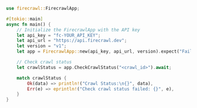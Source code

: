```rust
use firecrawl::FirecrawlApp;

#[tokio::main]
async fn main() {
    // Initialize the FirecrawlApp with the API key
    let api_key = "fc-YOUR_API_KEY";
    let api_url = "https://api.firecrawl.dev";
    let version = "v1";
    let app = FirecrawlApp::new(api_key, api_url, version).expect("Failed to initialize FirecrawlApp");

    // Check crawl status
    let crawlStatus = app.CheckCrawlStatus("<crawl_id>").await;

    match crawlStatus {
        Ok(data) => println!("Crawl Status:\n{}", data),
        Err(e) => eprintln!("Check crawl status failed: {}", e),
    }
}
```